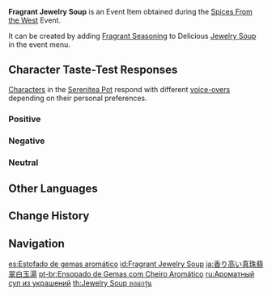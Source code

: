 {{Item Infobox
|id           = 101745
|image        = Item Fragrant Jewelry Soup.png
|type         = Consumables
|group2       = Event Items
|invCategory  = Precious Items
|group        = Fragrant Dishes
|quality      = 2
|description  = A delicious dish with some extra seasoning! It gives off a titillating aroma... But whose tastes will this dish suit? Invite your friends, invite your pals &mdash; get them to try this new dish!
|source1      = [[Spices From the West]] Event
|event        = Spices From the West
|related_item = Jewelry Soup
|related_type = Variant
}}
'''Fragrant Jewelry Soup''' is an Event Item obtained during the [[Spices From the West]] Event.

It can be created by adding [[Fragrant Seasoning]] to Delicious [[Jewelry Soup]] in the event menu.

==Character Taste-Test Responses==
[[Characters]] in the [[Serenitea Pot]] respond with different [[Spices From the West/Voice-Overs|voice-overs]] depending on their personal preferences.

===Positive===
{{Card List|Ganyu,Lisa,Noelle,Sangonomiya Kokomi,Yae Miko,Yanfei}}

===Negative===
{{Card List|Arataki Itto,Barbara,Beidou,Diona,Kaedehara Kazuha,Razor,Rosaria,Sayu,Shenhe,Xinyan}}

===Neutral===
{{Card List|Albedo,Amber,Bennett,Chongyun,Diluc,Eula,Fischl,Gorou,Hu Tao,Jean,Kaeya,Kamisato Ayaka,Kamisato Ayato,Keqing,Klee,Kujou Sara,Mona,Ningguang,Qiqi,Raiden Shogun,Sucrose,Tartaglia,Thoma,Venti,Xiangling,Xiao,Xingqiu,Yelan,Yoimiya,Yun Jin,Zhongli}}

==Other Languages==
{{Other Languages
|default_hidden = 1
|en      = Fragrant Jewelry Soup
|zhs     = 香气四溢的珍珠翡翠白玉汤
|zhs_rm  = Xiāngqìsìyì de Zhēnzhū Fěicuì Báiyù Tāng
|zht     = 香氣四溢的珍珠翡翠白玉湯
|zht_rm  = Xiāngqìsìyì de Zhēnzhū Fěicuì Báiyù Tāng
|ja      = 香り高い真珠翡翠白玉湯
|ja_rm   = Kaoritakai Shinju Hisui Shiratama Suupu
|ko      = 향기로운 진주비취백옥탕
|ko_rm   = Hyanggiroun Jinjubichwibaek'oktang
|es      = Estofado de gemas aromático
|fr      = Soupe aux perles et au jade (parfumée)
|ru      = Ароматный суп из украшений
|th      = Jewelry Soup หอมกรุ่น
|th_rm   = Jewelry Soup Hom Krun
|vi      = Canh Trân Châu Phỉ Thúy Bạch Ngọc Thơm Lừng
|de      = Duftende Juwelensuppe
|id      = Fragrant Jewelry Soup
|pt      = Ensopado de Gemas com Cheiro Aromático
}}

==Change History==
{{Change History|2.6}}

==Navigation==
{{Precious Navbox|Item}}

[[es:Estofado de gemas aromático]]
[[id:Fragrant Jewelry Soup]]
[[ja:香り高い真珠翡翠白玉湯]]
[[pt-br:Ensopado de Gemas com Cheiro Aromático]]
[[ru:Ароматный суп из украшений]]
[[th:Jewelry Soup หอมกรุ่น]]